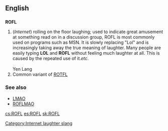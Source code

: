 ==English==

==={{initialism}}===
[[Category:Internet laughter slang]]
'''ROFL'''

#(''Internet'') rolling on the floor laughing; used to indicate great amusement at something read on in a discussion group, ROFL is most commonly used on programs such as MSN. It is slowly replacing "Lol" and is increasingly taking away the true meaning of laughter. Many people are easily typing '''LOL''' and '''ROFL''' without feeling much laughter at all. This is caused by the repeated use of it.''etc''. <br><br>Yen Lang
# Common variant of [[ROTFL]]

===See also===
*[[LMAO]]
*[[ROFLMAO]]

[[cs:ROFL]]
[[es:ROFL]]
[[sk:ROFL]]